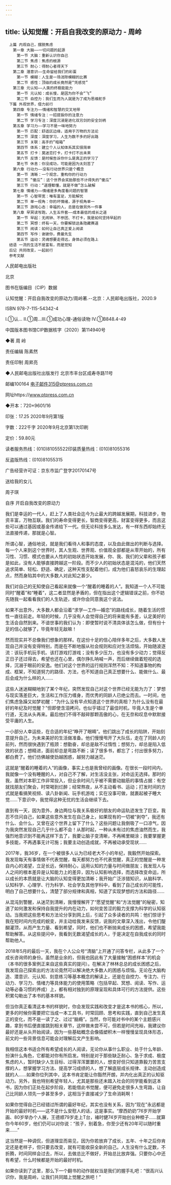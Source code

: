 ```yaml
---
---
---
```

title: 认知觉醒：开启自我改变的原动力 - 周岭
---


```
　上篇 内观自己，摆脱焦虑
　　第一章 大脑——一切问题的起源
　　　第一节 大脑：重新认识你自己
　　　第二节 焦虑：焦虑的根源
　　　第三节 耐心：得耐心者得天下
　　第二章 潜意识——生命留给我们的彩蛋
　　　第一节 模糊：人生是一场消除模糊的比赛
　　　第二节 感性：顶级的成长竟然是“凭感觉”
　　第三章 元认知——人类的终极能能力
　　　第一节 元认知：成长慢，是因为你不会“飞”
　　　第二节 自控力：我们生而为人就是为了成为思维舵手
　下篇 外观世界，借力前行
　　第四章 专注力——情绪和智慧的交叉地带
　　　第一节 情绪专注：一招提振你的注意力
　　　第二节 学习专注：深度沉浸是进化双刃剑的安全剑柄
　　第五章 学习力——学习不是一味地努力
　　　第一节 匹配：舒适区边缘，适用于万物的方法论
　　　第二节 深度：深度学习，人生为数不多的好出路
　　　第三节 关联：高手的“暗箱”
　　　第四节 体系：建立个人认知体系其实很简单
　　　第五节 打卡：莫迷恋打卡，打卡打不出未来
　　　第六节 反馈：是时候告诉你什么是真正的学习了
　　　第七节 休息：你没成功，可能是因为太刻苦了
　　第六章 行动力——没有行动世界只是个概念
　　　第一节 清晰：一个观念，重构你的行动力
　　　第二节 “傻瓜”：这个世界会奖励那些不计得失的“傻瓜”
　　　第三节 行动：“道理都懂，就是不做”怎么破解
　　第七章 情绪力——情绪是多角度看问题的智慧
　　　第一节 心智带宽：唯有富足，方能解忧
　　　第二节 单一视角：你的坏情绪，源于视角单一
　　　第三节 游戏心态：幸福的人，总是在做另外一件事
　　第八章 早冥读写跑，人生五件套——成本最低的成长之道
　　　第一节 早起：无闹钟、不参团、不打卡，我是如何坚持早起的
　　　第二节 冥想：终有一天，你要解锁这条隐藏赛道
　　　第三节 阅读：如何让自己真正爱上阅读
　　　第四节 写作：谢谢你，费曼先生
　　　第五节 运动：灵魂想要走得远，身体必须在路上
　结语 一流的生活不是富有，而是觉知
　后记 共同改变，一起前行
　参考文献
```




人民邮电出版社

北京





图书在版编目（CIP）数据

认知觉醒：开启自我改变的原动力/周岭著.--北京：人民邮电出版社，2020.9

ISBN 978-7-115-54342-4

Ⅰ.①认… Ⅱ.①周…Ⅲ.①成功心理-通俗读物 Ⅳ.①B848.4-49

中国版本图书馆CIP数据核字（2020）第114940号

◆著   周 岭

责任编辑 陈素然

责任印制 周昇亮

◆人民邮电出版社出版发行 北京市丰台区成寿寺路11号

邮编100164  电子邮件315@ptpress.com.cn

网址https://www.ptpress.com.cn





◆开本：720×9601/16

印张：17.25  2020年9月第1版

字数：222千字  2020年9月北京第1次印刷



定价：59.80元

读者服务热线：(010)81055522印装质量热线：(010)81055316

反盗版热线：(010)81055315

广告经营许可证：京东市监广登字20170147号







送给我的女儿

周子琪





自序 开启自我改变的原动力


我们是幸运的一代人，赶上了人类社会迄今为止最大的跨越发展期，科技进步，物资丰富，万物互联。我们的寿命变得更长，智商变得更高，财富变得更多，而且这些可以通过基因或基金传递给下一代。但无论科技多么发达，有一样东西却始终无法直接传递，那就是心智。

所谓心智，通俗地说，就是我们看待人和事的态度，以及由此做出的判断与选择。每一个人来到这个世界时，其人生观、世界观、价值观全部都是从零开始的，所有习性、习惯、模式也要从人性的初始状态开始发展，你、我、我们的父辈和孩子都是如此，没有人能够直接跨越这一阶段。而不少人的初始状态是混沌的，他们天然追求简单、轻松、舒适、确定，这种天性支配着他们，成为他们喜怒哀乐的生理起点，然而身陷其中的大多数人对此知之甚少。

我们对自己的无知使自己看起来就像一个“醒着的睡着的人”。我知道一个人不可能同时“醒着”和“睡着”，这二者显然是矛盾的，但在指出这个逻辑错误之前，你不妨先随我一起看看我们的人生轨迹，或许你会同意我这个说法。

如果不出意外，大多数人都会沿着“求学—工作—婚恋”的路线成长，随着生活的惯性一直往前走。年轻的时候，几乎没有人会觉得自己的将来能有多差，认定美好的生活会自然到来。不谙世事的我们认为：即使暂时说不清具体该怎么做，但有份十足的信心就够了，毕竟年轻无敌嘛！

然而现实并不总像我们想象的那样。在这份十足的信心陪伴多年之后，大多数人发现自己并没有变得特别，而是在不断地服从社会规则和应对生活烦恼，开始随波逐流：该玩手机玩手机、该打游戏打游戏；没有多少压力，也没有多少动力；觉得反正日子还过得去，希望也还在心里，偶尔挣扎呐喊一声，而后继续做着短视的选择，沉溺于眼前的安逸。他们对这个世界的运行规则浑然不知：不知道事物的构成、框架，不知道努力的路径、方法，也不知道自己真正想要什么、能做什么、最后会成为什么样的人……

这些人迷迷糊糊地到了某个年纪，突然发现自己对这个世界已经无能为力了：梦想与现实落差巨大，生活和工作压力缠身，而优秀的同龄人已绝尘而去。一时间，他们焦虑急躁又如梦初醒：“为什么没有早点知道这个世界的真相？为什么没有在最好的年纪及时觉醒？”但即使含泪拷问，也似乎错过了最佳时机，毕竟人生是个单行道，无法从头再来。最后他们不得不敲碎那颗高傲的心，在无奈和叹息中默默接受平庸的人生。

一小部分人幸运些，在合适的年纪“睁开了眼睛”。他们跳出了成长的陷阱，开始刻意提升自己，为未来美好的生活做准备。他们慢慢甩开了大队伍，走在了同龄人的前列，然而很快遇到了瓶颈：想勤奋，却总是敌不过惰性；想努力，却总是陷入低效的状态；想精进，面前却总是弯路不断；读了很多书，都忘了；付出很多努力，都白费了。他们仿佛越使劲越困惑，越努力越迷茫。

这就是“醒着的睡着的人”的画像，事实上也是我曾经的画像。在很长一段时间内，我就像一个没有睡醒的人，对自己不了解，对生活没主张，对命运无选择。那时的我，虽然对本职工作非常投入，但业余时间几乎被不需要动脑筋的事情占据：有空就找朋友们聚会，时常喝到烂醉；经常熬夜，从不主动看书、运动；打发时间的方式就是看搞笑视频、读八卦新闻、玩手机游戏；实在没事可做，就裹起被子睡大觉……下意识中，我觉得这种无忧的生活会继续下去。

直到有一天，因为意外，身边两位与我关系极好的朋友的命运轨迹发生了巨变。我忍不住问自己，如果这些意外发生在自己身上，如果现有的一切被“剥夺”，我还有什么、会什么，又曾在这个世界上留下了什么？这些问题让我倒吸了一口凉气，因为我突然发现自己几乎什么都不会！从那时起，一种从未有过的焦虑油然而生，我强烈地意识到不能再这样下去了，我要让脑子变清晰，不再稀里糊涂；我要掌握更多技能，不再遇事无计可施；我要主动创造成就，不再被动承受现状……

2017年，我36岁，在一个被很多人认为已经老大不小的年纪，我毅然开始探索。我发现每天有事情做不代表觉醒，每天都努力也不代表觉醒，真正的觉醒是一种发自内心的渴望，立足长远，保持耐心，运用认知的力量与时间做朋友；我发现人与人之间的根本差异是认知能力上的差异，因为认知影响选择，而选择改变命运，所以成长的本质就是让大脑的认知变得更加清晰；我开始广泛涉猎知识，从脑科学、认知科学、心理学、行为科学、社会学及其他学科中，看到了自己成长的可能性，明白了自己想要什么，清楚了部分规律和真相，知道了实现梦想的方法和路径……

从混沌到警醒，从迷茫到清晰，我慢慢解开了“愿望觉醒”和“方法觉醒”的秘密，知道了如何激发和保持自我提升的内在动力，如何变苦涩的毅力支撑为科学的认知驱动。当我把这些思考和方法论分享到网上后，引起了众多读者的共鸣：他们惊讶于我在短时间内完成的蜕变，并主动给我发来反馈，说我的文章深入浅出，令他们醍醐灌顶，从而产生力量、看到希望，同时，他们也不断抛来成长的困惑，希望我能帮助解答。从这些提问中，我看到无数渴望成长的人，于是决定在自我成长的同时帮助他人。

2018年5月的最后一天，我在个人公众号“清脑”上开通了问答专栏，从此多了一个成长咨询师的身份。虽然是业余的，但我也因此有了大量接触“困惑样本”的机会（本书的很多案例正来自这些真实的提问）。在解决了林林总总的成长困惑之后，我发现自己探索出的方法论竟然可以解决绝大多数人的困惑与烦恼。无论在大脑构造、潜意识、元认知、刻意练习等基本概念的解读上，还是在自控力、专注力、行动力、学习力、情绪力等具体能力的使用策略（包括早起、冥想、阅读、写作、运动等必备习惯的养成）上，都有相对独到的原理呈现和具体可行的方法提供。这些积累勾勒出了本书的基本样貌。

但当你真正看清这本书的样貌时，你会发现实践和改变才是这本书的核心，所以，更多的时候你需要把它当成一本工具书，时常回顾、思考和实践，直到自己发生真正的变化，而不是一读了之、过过“脑瘾”。当然，你可能对书中的某个主题感兴趣，拿到书后便直接跳到相关章节，这样做未尝不可，但若是时间充裕，我建议你最好还是从头开始阅读，因为一些基础概念会像插塑积木一样慢慢呈现具体形态，前文的一些背景信息可能会对理解后文产生影响。

我相信这本书适合所有希望成长的人阅读，无论你从事什么职业、处于什么年龄、扮演什么角色，它都能对你有所启发。特别是对于那些缺乏耐心、急于求成、极度焦虑的人，暂时缺少人生目标、过得浑浑噩噩的人，想变好但只知道靠毅力苦苦支撑的人，想掌握学习方法、提高学习成绩的人，想了解底层成长规律、主动创造成就的人……如果你位列其中，这本书肯定能让你豁然开朗，并内化出真正的认知驱动力。另外，我也特别希望年轻人，尤其是那些还未踏入社会的同学能看到这本书，因为你们正处在起步阶段，若能借此书觉醒，便可避免走很多人生弯路，让自己比同龄人领先一步甚至多步，这相当于直接减少了生命消耗啊！

如果你觉得自己已经错过所谓的最好年纪，其实也没有关系，因为“现在”永远都是开始的最好时机——这不是什么安慰人的话，这是事实。“摩西奶奶”76岁开始学画、80岁举办个人展，王德顺79岁走上T台，褚时健74岁开始创业种橙子……就算你今年60岁，他们仍可以对你说：“孩子，别着急，你至少还有20年可以随时重来……”

这当然是一种调侃，但道理显而易见，因为你若放弃了成长，五年、十年之后你肯定还是老样子，但只要去改变，就有可能收获全新的自己。人生没有什么定数，不折腾，时间同样会过去，所以，去做总比不做好，开始总比放弃强。只要你心中还有希望，什么时候都是开始的最好时机。

如果你读到了这里，那么下一个翻书的动作就权当是我们的握手礼吧：“很高兴认识你，我是周岭，让我们共同踏上觉醒之旅吧！”